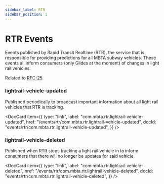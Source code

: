 ```yaml
---
sidebar_label: RTR
sidebar_position: 1
---
```



# RTR Events

Events published by Rapid Transit Realtime (RTR), the service that is responsible for providing predictions for all MBTA subway vehicles. These events all inform consumers (only Glides at the moment) of changes in light rail vehicles.

Related to [RFC-25](https://github.com/mbta/technology-docs/blob/main/rfcs/accepted/0025-light-rail-trip-model.md).

### lightrail-vehicle-updated

Published periodically to broadcast important information about all light rail vehicles that RTR is tracking.

<DocCard
  item={{
    type: "link",
    label: "com.mbta.rtr.lightrail-vehicle-updated",
    href: "/events/rtr/com.mbta.rtr.lightrail-vehicle-updated",
    docId: "events/rtr/com.mbta.rtr.lightrail-vehicle-updated",
  }}
/>

### lightrail-vehicle-deleted

Published when RTR stops tracking a light rail vehicle in to inform consumers that there will no longer be updates for said vehicle.

<DocCard
  item={{
    type: "link",
    label: "com.mbta.rtr.lightrail-vehicle-deleted",
    href: "/events/rtr/com.mbta.rtr.lightrail-vehicle-deleted",
    docId: "events/rtr/com.mbta.rtr.lightrail-vehicle-deleted",
  }}
/>
